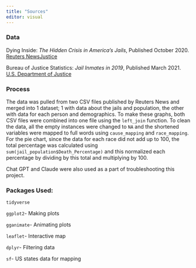 ```yaml
---
title: "Sources"
editor: visual
---
```


### Data

Dying Inside: *The Hidden Crisis in America’s Jails*, Published October 2020. [Reuters News](https://www.reuters.com/investigates/special-report/usa-jails-graphic/#article-data-key-findings)[ Justice](https://bjs.ojp.gov/content/pub/pdf/ji19.pdf)

Bureau of Justice Statistics: *Jail Inmates in 2019*, Published March 2021. [U.S. Department of Justice](https://bjs.ojp.gov/content/pub/pdf/ji19.pdf)

### Process

The data was pulled from two CSV files published by Reuters News and merged into 1 dataset; 1 with data about the jails and population, the other with data for each person and demographics. To make these graphs, both CSV files were combined into one file using the `left_join` function. To clean the data, all the empty instances were changed to `NA` and the shortened variables were mapped to full words using `cause_mapping` and `race_mapping`. For the pie chart, since the data for each race did not add up to 100, the total percentage was calculated using `sum(jail_population$Death_Percentage)` and this normalized each percentage by dividing by this total and multiplying by 100.

Chat GPT and Claude were also used as a part of troubleshooting this project.

### Packages Used:

`tidyverse`

`ggplot2`- Making plots

`gganimate`- Animating plots

`leaflet`- Interactive map

`dplyr`- Filtering data

`sf`- US states data for mapping
